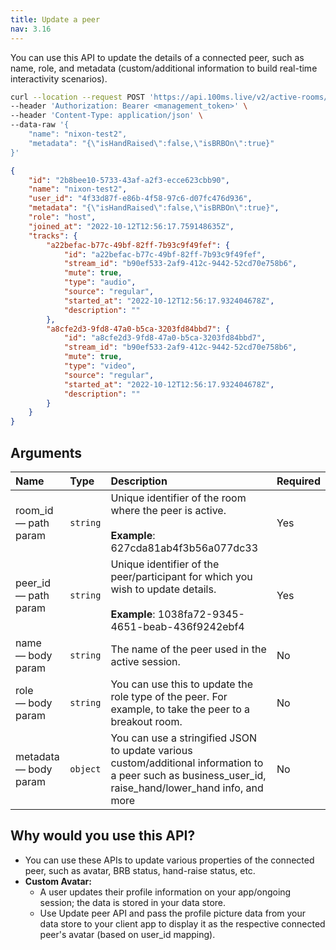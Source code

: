 ```yaml
---
title: Update a peer
nav: 3.16
---
```


You can use this API to update the details of a connected peer, such as name, role, and metadata (custom/additional information to build real-time interactivity scenarios).

<PostRequest title="https://api.100ms.live/v2/active-rooms/<room_id>/peers/<peer_id>" />
<Request id="req-0">

```bash
curl --location --request POST 'https://api.100ms.live/v2/active-rooms/<room_id>/peers/<peer_id>' \
--header 'Authorization: Bearer <management_token>' \
--header 'Content-Type: application/json' \
--data-raw '{
    "name": "nixon-test2",
    "metadata": "{\"isHandRaised\":false,\"isBRBOn\":true}"
}'
```

</Request>
<ResponseBox id="res-0" status="200 OK">

```json
{
    "id": "2b8bee10-5733-43af-a2f3-ecce623cbb90",
    "name": "nixon-test2",
    "user_id": "4f33d87f-e86b-4f58-97c6-d07fc476d936",
    "metadata": "{\"isHandRaised\":false,\"isBRBOn\":true}",
    "role": "host",
    "joined_at": "2022-10-12T12:56:17.759148635Z",
    "tracks": {
        "a22befac-b77c-49bf-82ff-7b93c9f49fef": {
            "id": "a22befac-b77c-49bf-82ff-7b93c9f49fef",
            "stream_id": "b90ef533-2af9-412c-9442-52cd70e758b6",
            "mute": true,
            "type": "audio",
            "source": "regular",
            "started_at": "2022-10-12T12:56:17.932404678Z",
            "description": ""
        },
        "a8cfe2d3-9fd8-47a0-b5ca-3203fd84bbd7": {
            "id": "a8cfe2d3-9fd8-47a0-b5ca-3203fd84bbd7",
            "stream_id": "b90ef533-2af9-412c-9442-52cd70e758b6",
            "mute": true,
            "type": "video",
            "source": "regular",
            "started_at": "2022-10-12T12:56:17.932404678Z",
            "description": ""
        }
    }
}
```

</ResponseBox>

## Arguments

| Name                        | Type     | Description                                                                                                                                             | Required |
| :-------------------------- | :------- | :------------------------------------------------------------------------------------------------------------------------------------------------------ | :------- |
| room_id <br/> — path param  | `string` | Unique identifier of the room where the peer is active. <br/><br/>**Example**: 627cda81ab4f3b56a077dc33                                                 | Yes      |
| peer_id <br/> — path param  | `string` | Unique identifier of the peer/participant for which you wish to update details. <br/><br/>**Example**: 1038fa72-9345-4651-beab-436f9242ebf4             | Yes      |
| name <br/> — body param     | `string` | The name of the peer used in the active session.                                                                                                        | No       |
| role <br/> — body param     | `string` | You can use this to update the role type of the peer. For example, to take the peer to a breakout room.                                                 | No       |
| metadata <br/> — body param | `object` | You can use a stringified JSON to update various custom/additional information to a peer such as business_user_id, raise_hand/lower_hand info, and more | No       |

## Why would you use this API?

-   You can use these APIs to update various properties of the connected peer, such as avatar, BRB status, hand-raise status, etc.
-   **Custom Avatar:**
    -   A user updates their profile information on your app/ongoing session; the data is stored in your data store.
    -   Use Update peer API and pass the profile picture data from your data store to your client app to display it as the respective connected peer's avatar (based on user_id mapping).
